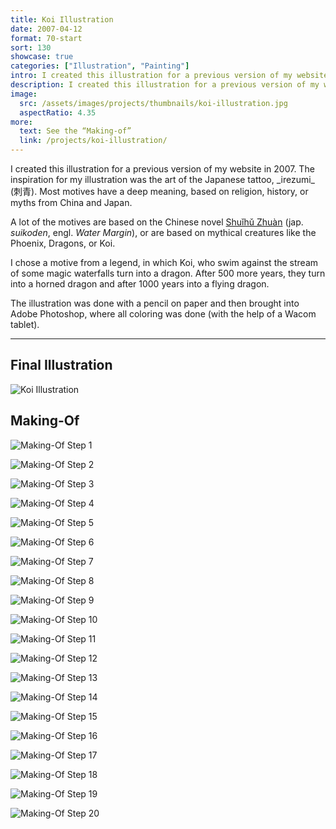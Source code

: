 ```yaml
---
title: Koi Illustration
date: 2007-04-12
format: 70-start
sort: 130
showcase: true
categories: ["Illustration", "Painting"]
intro: I created this illustration for a previous version of my website in 2007 with a pencil on paper and then brought it into Adobe Photoshop, where all coloring was done.
description: I created this illustration for a previous version of my website in 2007 with a pencil on paper and then brought it into Adobe Photoshop, where all coloring was done.
image:
  src: /assets/images/projects/thumbnails/koi-illustration.jpg
  aspectRatio: 4.35
more:
  text: See the “Making-of”
  link: /projects/koi-illustration/
---
```


<ProjectIntro>
I created this illustration for a previous version of my website in 2007. The inspiration for my illustration was the art of the Japanese tattoo, _irezumi_ (刺青). Most motives have a deep meaning, based on religion, history, or myths from China and Japan.

A lot of the motives are based on the Chinese novel [Shuǐhǔ Zhuàn](https://en.wikipedia.org/wiki/Water_Margin) (jap. _suikoden_, engl. _Water Margin_), or are based on mythical creatures like the Phoenix, Dragons, or Koi.

I chose a motive from a legend, in which Koi, who swim against the stream of some magic waterfalls turn into a dragon. After 500 more years, they turn into a horned dragon and after 1000 years into a flying dragon.

The illustration was done with a pencil on paper and then brought into Adobe Photoshop, where all coloring was done (with the help of a Wacom tablet).

</ProjectIntro>

---

## Final Illustration

![Koi Illustration](/assets/images/projects/koi-illustration/cover.jpg)

## Making-Of

![Making-Of Step 1](/assets/images/projects/koi-illustration/koi-making-of-01.jpg)

![Making-Of Step 2](/assets/images/projects/koi-illustration/koi-making-of-02.jpg)

![Making-Of Step 3](/assets/images/projects/koi-illustration/koi-making-of-03.jpg)

![Making-Of Step 4](/assets/images/projects/koi-illustration/koi-making-of-04.jpg)

![Making-Of Step 5](/assets/images/projects/koi-illustration/koi-making-of-05.jpg)

![Making-Of Step 6](/assets/images/projects/koi-illustration/koi-making-of-06.jpg)

![Making-Of Step 7](/assets/images/projects/koi-illustration/koi-making-of-07.jpg)

![Making-Of Step 8](/assets/images/projects/koi-illustration/koi-making-of-08.jpg)

![Making-Of Step 9](/assets/images/projects/koi-illustration/koi-making-of-09.jpg)

![Making-Of Step 10](/assets/images/projects/koi-illustration/koi-making-of-10.jpg)

![Making-Of Step 11](/assets/images/projects/koi-illustration/koi-making-of-11.jpg)

![Making-Of Step 12](/assets/images/projects/koi-illustration/koi-making-of-12.jpg)

![Making-Of Step 13](/assets/images/projects/koi-illustration/koi-making-of-13.jpg)

![Making-Of Step 14](/assets/images/projects/koi-illustration/koi-making-of-14.jpg)

![Making-Of Step 15](/assets/images/projects/koi-illustration/koi-making-of-15.jpg)

![Making-Of Step 16](/assets/images/projects/koi-illustration/koi-making-of-16.jpg)

![Making-Of Step 17](/assets/images/projects/koi-illustration/koi-making-of-17.jpg)

![Making-Of Step 18](/assets/images/projects/koi-illustration/koi-making-of-18.jpg)

![Making-Of Step 19](/assets/images/projects/koi-illustration/koi-making-of-19.jpg)

![Making-Of Step 20](/assets/images/projects/koi-illustration/koi-making-of-20.jpg)
